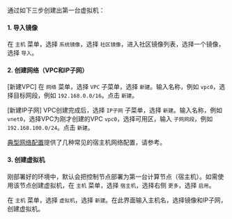 
通过如下三步创建出第一台虚拟机：

#### 1. 导入镜像

在 `主机` 菜单，选择 `系统镜像`，选择 `社区镜像`，进入社区镜像列表，选择一个镜像，选择 `导入`。

#### 2. 创建网络（VPC和IP子网）

[新建VPC] 在 `网络` 菜单，选择 `VPC` 子菜单，选择 `新建`。输入名称，例如 `vpc0`，选择目标网段，例如 `192.168.0.0/16`。点击 `新建`。

[新建IP子网] VPC创建完成后，选择 `IP子网` 子菜单，选择 `新建`。输入名称，例如 `vnet0`，选择VPC为刚才创建的VPC `vpc0`，选择可用区，输入 `子网网段`，例如 `192.168.100.0/24`。点击 `新建`。

[典型网络配置](../../guides/onpremise/network/examples)提供了几种常见的宿主机网络配置，请参考。

#### 3. 创建虚拟机

刚部署好的环境中，默认会把控制节点部署为第一台计算节点（宿主机）。如需使用该节点创建虚拟机，在 `主机` 菜单，选择 `宿主机`，选择右侧 `更多`，选择 `启用`。

在 `主机` 菜单，选择 `虚拟机`，选择 `新建`。在此界面输入主机名，选择镜像和IP子网，创建虚拟机。
